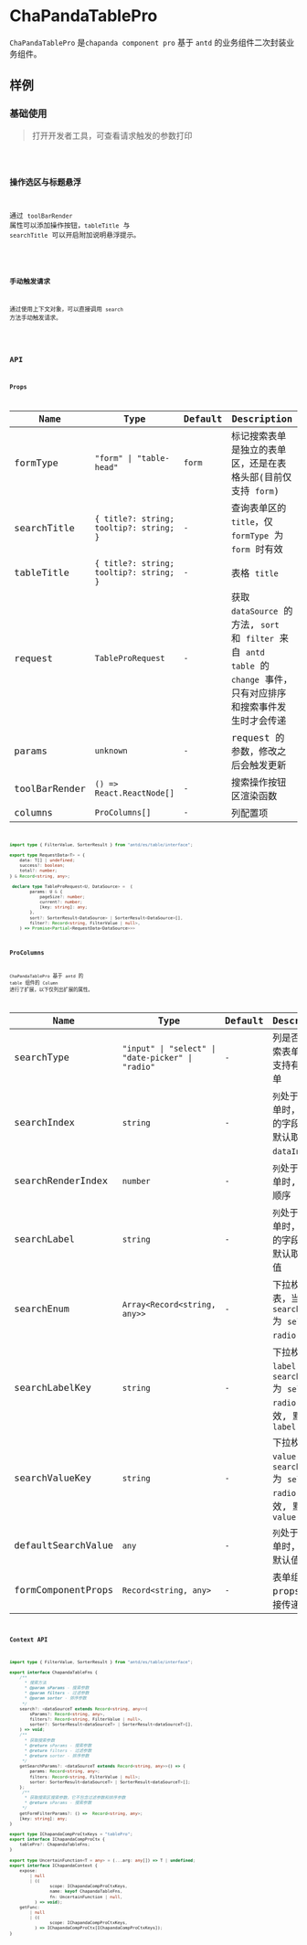 # ChaPandaTablePro

`ChaPandaTablePro` 是`chapanda component pro` 基于 `antd` 的业务组件二次封装业务组件。

## 样例

### 基础使用

> 打开开发者工具，可查看请求触发的参数打印

<code src='../../demo/table-pro/basic.tsx'/>

### 操作选区与标题悬浮

通过 `toolBarRender` 属性可以添加操作按钮，`tableTitle` 与 `searchTitle` 可以开启附加说明悬浮提示。

<code src='../../demo/table-pro/tooltip.tsx'/>

### 手动触发请求

通过使用上下文对象，可以直接调用 `search` 方法手动触发请求。

<code src='../../demo/table-pro/search.tsx'/>

## API

### Props

| Name           | Type                                             | Default    | Description                                                                                   |
| -------------- | ---------------------------- | ---------- | ----------------- |
| formType         | `"form" \| "table-head"`| `form`               | 标记搜索表单是独立的表单区，还是在表格头部(目前仅支持 `form`) |
| searchTitle      | `{ title?: string; tooltip?: string; }`        | `-`        | 查询表单区的 `title`，仅 `formType` 为 `form` 时有效    |
| tableTitle      | `{ title?: string; tooltip?: string; }`             | `-`        | 表格 `title`  |
| request          | `TableProRequest`  | `-`        | 获取 `dataSource` 的方法, `sort` 和 `filter` 来自 `antd` `table` 的 `change` 事件，只有对应排序和搜索事件发生时才会传递  |
| params          | `unknown`  | `-`        | request 的参数，修改之后会触发更新 |
| toolBarRender    | `() => React.ReactNode[]`                    | `-`    | 搜索操作按钮区渲染函数                                                                    |
| columns       | `ProColumns[]`                    | `-` | 列配置项 |

```typescript
import type { FilterValue, SorterResult } from "antd/es/table/interface";

export type RequestData<T> = {
	data: T[] | undefined;
	success?: boolean;
	total?: number;
} & Record<string, any>;

 declare type TableProRequest<U, DataSource> =  (
		params: U & {
			pageSize?: number;
			current?: number;
			[key: string]: any;
		},
		sort?: SorterResult<DataSource> | SorterResult<DataSource>[],
		filter?: Record<string, FilterValue | null>,
	) => Promise<Partial<RequestData<DataSource>>>

```

### ProColumns

`ChaPandaTablePro` 基于 `antd` 的 `table` 组件的 `Column` 进行了扩展，以下仅列出扩展的属性。

| Name           | Type                                             | Default    | Description                                                                                   |
| -------------- | ---------------------------- | ---------- | ----------------- |
| searchType         | `"input" \| "select" \| "date-picker" \| "radio"`| `-`               | 列是否开启搜索表单，目前支持有限的表单 |
| searchIndex          | `string`        | `-`        | `列`处于搜索表单时，其具体的字段参数，默认取 `dataIndex` 值 |
| searchRenderIndex      | `number`            | `-`        | `列`处于搜索表单时, 渲染的顺序  |
| searchLabel          | `string`  | `-`        | `列`处于搜索表单时，其具体的字段参数，默认取 `title`值  |
| searchEnum          | `Array<Record<string, any>>`  | `-`        | 下拉枚举列表，当 `searchType` 为 `select`、`radio` 时生效 |
| searchLabelKey      | `string`                    | `-`    | 下拉枚举列表 `label key`，当 `searchType` 为 `select`、`radio` 时生效, 默认使用 `label`  |
| searchValueKey       | `string`                    | `-` | 下拉枚举列表 `value key`，当 `searchType` 为 `select`、`radio` 时生效, 默认使用 `value` |
| defaultSearchValue    | `any`  | `-`       | `列`处于搜索表单时，对应的默认值              |
| formComponentProps    | `Record<string, any>`  | `-`       | 表单组件的 props，将直接传递给组件              |

### Context API



```typescript jsx
import type { FilterValue, SorterResult } from "antd/es/table/interface";

export interface ChapandaTableFns {
    /**
      * 搜索方法
      * @param sParams - 搜索参数
      * @param filters - 过滤参数
      * @param sorter - 排序参数
     */
	search?: <dataSourceT extends Record<string, any>>(
		sParams?: Record<string, any>,
		filters?: Record<string, FilterValue | null>,
		sorter?: SorterResult<dataSourceT> | SorterResult<dataSourceT>[],
	) => void;
    /**
      * 获取搜索参数
      * @return sParams - 搜索参数
      * @return filters - 过滤参数
      * @return sorter - 排序参数
     */
	getSearchParams?: <dataSourceT extends Record<string, any>>() => {
		params: Record<string, any>;
		filters: Record<string, FilterValue | null>;
		sorter: SorterResult<dataSourceT> | SorterResult<dataSourceT>[];
	};
     /**
      * 获取搜索区搜索参数，它不包含过滤参数和排序参数
      * @return sParams - 搜索参数
     */
	getFormFilterParams?: () =>  Record<string, any>;
	[key: string]: any;
}

export type IChapandaCompProCtxKeys = "tablePro";
export interface IChapandaCompProCtx {
	tablePro?: ChapandaTableFns;
}

export type UncertainFunction<T = any> = (...arg: any[]) => T | undefined;
export interface IChapandaContext {
	expose:
		| null
		| ((
				scope: IChapandaCompProCtxKeys,
				name: keyof ChapandaTableFns,
				fn: UncertainFunction | null,
		  ) => void);
	getFunc:
		| null
		| ((
				scope: IChapandaCompProCtxKeys,
		  ) => IChapandaCompProCtx[IChapandaCompProCtxKeys]);
}

```

